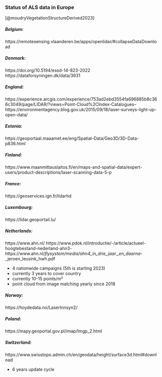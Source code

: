 
### Status of ALS data in Europe

[@moudryVegetationStructureDerived2023]


##### Belgium:
https://remotesensing.vlaanderen.be/apps/openlidar/#collapseDataDownload

##### Denmark:
https://doi.org/10.5194/essd-14-823-2022
https://dataforsyningen.dk/data/3931

##### England:
https://experience.arcgis.com/experience/753ad2ebd3554fa696885b8c366c3049/page/LIDAR/?views=Point-Cloud%2CIndex-Catalogues--
https://environmentagency.blog.gov.uk/2015/09/18/laser-surveys-light-up-open-data/

##### Estonia:
https://geoportaal.maaamet.ee/eng/Spatial-Data/Geo3D/3D-Data-p836.html

##### Finland:
https://www.maanmittauslaitos.fi/en/maps-and-spatial-data/expert-users/product-descriptions/laser-scanning-data-5-p

##### France:
https://geoservices.ign.fr/lidarhd

##### Luxembourg:
https://lidar.geoportail.lu/

##### Netherlands:
https://www.ahn.nl/
https://www.pdok.nl/introductie/-/article/actueel-hoogtebestand-nederland-ahn3-
https://www.ahn.nl/_flysystem/media/ahn4_in_drie_jaar._en_daarna_-_jeroen_leusink_hwh.pdf

- 4 nationwide campaigns (5th is starting 2023)
- currently 3 years to cover country
- currently 10-15 points/m²
- point cloud from image matching yearly since 2018

##### Norway:
https://hoydedata.no/LaserInnsyn2/

##### Poland:
https://mapy.geoportal.gov.pl/imap/Imgp_2.html

##### Switzerland:
https://www.swisstopo.admin.ch/en/geodata/height/surface3d.html#download

- 6 years update cycle
